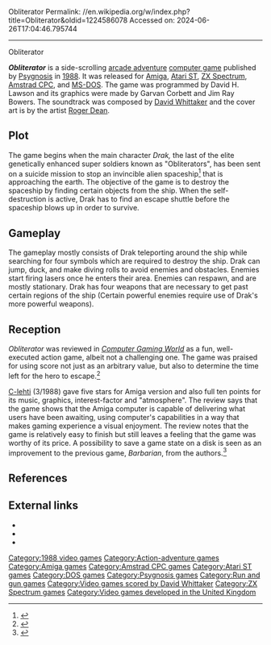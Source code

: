 Obliterator
Permalink: //en.wikipedia.org/w/index.php?title=Obliterator&oldid=1224586078
Accessed on: 2024-06-26T17:04:46.795744



------
Obliterator
{{About|1988 computer game}}
{{more citations needed|date=October 2017}}

{{Infobox video game
|title = Obliterator
|image = Obliterator Coverart.png
|image_size = 250px
|caption = Cover art by [[Roger Dean (artist)|Roger Dean]]
|developer = 
|publisher = [[Psygnosis]]
|director = 
|producer = 
|designer = 
|programmer = David H. Lawson
|artist = Garvan Corbett<br>Jim Ray Bowers
|writer = 
|composer = [[David Whittaker (video game composer)|David Whittaker]]
|released = [[1988 in video gaming|1988]]
|genre = [[Action-adventure game|Action-adventure]]
|modes = [[Single-player video game|Single-player]]
|platforms = [[Amiga]], [[Amstrad CPC]], [[Atari ST]], [[MS-DOS]], [[ZX Spectrum]]
}}

'''''Obliterator''''' is a side-scrolling [[arcade adventure]] [[computer game]] published by [[Psygnosis]] in [[1988 in video gaming|1988]]. It was released for [[Amiga]], [[Atari ST]], [[ZX Spectrum]], [[Amstrad CPC]], and [[MS-DOS]]. The game was programmed by David H. Lawson and its graphics were made by Garvan Corbett and Jim Ray Bowers. The soundtrack was composed by [[David Whittaker (video game composer)|David Whittaker]] and the cover art is by the artist [[Roger Dean (artist)|Roger Dean]].

==Plot==
The game begins when the main character ''Drak,'' the last of the elite genetically enhanced super soldiers known as "Obliterators", has been sent on a suicide mission to stop an invincible alien spaceship<ref>{{cite web |title=Obliterator (Game) |url=https://www.giantbomb.com/obliterator/3030-13711/ |access-date=21 July 2023 |website=Giant Bomb |publisher=Fandom}}</ref> that is approaching the earth. The objective of the game is to destroy the spaceship by finding certain objects from the ship. When the self-destruction is active, Drak has to find an escape shuttle before the spaceship blows up in order to survive.

==Gameplay==
{{Expand section|date=January 2021}}
The gameplay mostly consists of Drak teleporting around the ship while searching for four symbols which are required to destroy the ship. Drak can jump, duck, and make diving rolls to avoid enemies and obstacles. Enemies start firing lasers once he enters their area. Enemies can respawn, and are mostly stationary. Drak has four weapons that are necessary to get past certain regions of the ship (Certain powerful enemies require use of Drak's more powerful weapons). 

==Reception==
''Obliterator'' was reviewed in ''[[Computer Gaming World]]'' as a fun, well-executed action game, albeit not a challenging one. The game was praised for using score not just as an arbitrary value, but also to determine the time left for the hero to escape.<ref name = "CGW">{{citation | date = August 1988 | last = Seacat | first = Douglas | magazine = [[Computer Gaming World]] | title = Destruction Unlimited: Psygnosis' "Obliterator" | pages = 23}}</ref>

[[C-lehti]] (3/1988)  gave five stars for Amiga version and also full ten points for its music, graphics, interest-factor and "atmosphere". The review says that the game shows that the Amiga computer is capable of delivering what users have been awaiting, using computer's capabilities in a way that makes gaming experience a visual enjoyment. The review notes that the game is relatively easy to finish but still leaves a feeling that the game was worthy of its price. A possibility to save a game state on a disk is seen as an improvement to the previous game, ''Barbarian'', from the authors.<ref name = "C-lehti">{{citation | date = June 1988 | last = Alanen | first = Markku | periodical = [[C-lehti]] | title = Obliterator | pages = 61}}</ref>

==References==
{{Reflist}}

==External links==
*{{atarimania|id=10111}}
*{{Lemon Amiga game|id=1204}}
*{{WoS game|id=0003478}}

{{Authority control}}

[[Category:1988 video games]]
[[Category:Action-adventure games]]
[[Category:Amiga games]]
[[Category:Amstrad CPC games]]
[[Category:Atari ST games]]
[[Category:DOS games]]
[[Category:Psygnosis games]]
[[Category:Run and gun games]]
[[Category:Video games scored by David Whittaker]]
[[Category:ZX Spectrum games]]
[[Category:Video games developed in the United Kingdom]]